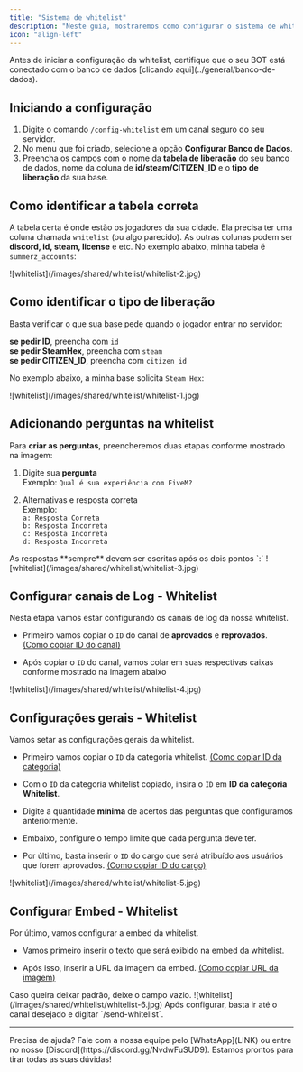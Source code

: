 ```yaml
---
title: "Sistema de whitelist"
description: "Neste guia, mostraremos como configurar o sistema de whitelist."
icon: "align-left"
---
```


<Warning>
Antes de iniciar a configuração da whitelist, certifique que o seu BOT está conectado com o banco de dados [clicando aqui](../general/banco-de-dados).
</Warning>

## Iniciando a configuração

1. Digite o comando `/config-whitelist` em um canal seguro do seu servidor.
2. No menu que foi criado, selecione a opção **Configurar Banco de Dados**.
3. Preencha os campos com o nome da **tabela de liberação** do seu banco de dados, nome da coluna de **id/steam/CITIZEN_ID** e o **tipo de liberação** da sua base.

## Como identificar a tabela correta

A tabela certa é onde estão os jogadores da sua cidade. Ela precisa ter uma coluna chamada `whitelist` (ou algo parecido). As outras colunas podem ser **discord, id, steam, license** e etc.
No exemplo abaixo, minha tabela é `summerz_accounts`: 

<Frame>
  ![whitelist](/images/shared/whitelist/whitelist-2.jpg)
</Frame>

## Como identificar o tipo de liberação

Basta verificar o que sua base pede quando o jogador entrar no servidor:

**se pedir ID**, preencha com `id` <br/>**se pedir SteamHex**, preencha com `steam` <br/>**se pedir CITIZEN_ID**, preencha com `citizen_id`

No exemplo abaixo, a minha base solicita `Steam Hex`:

<Frame>
  ![whitelist](/images/shared/whitelist/whitelist-1.jpg)
</Frame>

## Adicionando perguntas na whitelist

Para **criar as perguntas**, preencheremos duas etapas conforme mostrado na imagem:

1. Digite sua **pergunta**
<br/>Exemplo: `Qual é sua experiência com FiveM?`

2. Alternativas e resposta correta
<br/>Exemplo: 
<br/>`a: Resposta Correta`
<br/>`b: Resposta Incorreta`
<br/>`c: Resposta Incorreta`
<br/>`d: Resposta Incorreta`

<Warning>
As respostas **sempre** devem ser escritas após os dois pontos `:`
</Warning>

<Frame>
  ![whitelist](/images/shared/whitelist/whitelist-3.jpg)
</Frame>

## Configurar canais de Log - Whitelist

Nesta etapa vamos estar configurando os canais de log da nossa whitelist.
- Primeiro vamos copiar o `ID` do canal de **aprovados** e **reprovados**.
<br/>[(Como copiar ID do canal)](../general/conseguir-canais)

- Após copiar o `ID` do canal, vamos colar em suas respectivas caixas conforme mostrado na imagem abaixo

<Frame>
  ![whitelist](/images/shared/whitelist/whitelist-4.jpg)
</Frame>

## Configurações gerais - Whitelist

Vamos setar as configurações gerais da whitelist.

- Primeiro vamos copiar o `ID` da categoria whitelist. [(Como copiar ID da categoria)](../general/conseguir-categorias)

- Com o `ID` da categoria whitelist copiado, insira o `ID` em **ID da categoria Whitelist**.

- Digite a quantidade **mínima** de acertos das perguntas que configuramos anteriormente.

- Embaixo, configure o tempo limite que cada pergunta deve ter.

- Por último, basta inserir o `ID` do cargo que será atribuído aos usuários que forem aprovados. [(Como copiar ID do cargo)](../general/conseguir-cargos)

<Frame>
  ![whitelist](/images/shared/whitelist/whitelist-5.jpg)
</Frame>

## Configurar Embed - Whitelist

Por último, vamos configurar a embed da whitelist.

- Vamos primeiro inserir o texto que será exibido na embed da whitelist.

- Após isso, inserir a URL da imagem da embed. [(Como copiar URL da imagem)](../general/imagens)

<Info>
Caso queira deixar padrão, deixe o campo vazio.
</Info>

<Frame>
  ![whitelist](/images/shared/whitelist/whitelist-6.jpg)
</Frame>

<Note>
Após configurar, basta ir até o canal desejado e digitar `/send-whitelist`.
</Note>

---

<Tip>
  Precisa de ajuda? Fale com a nossa equipe pelo [WhatsApp](LINK) ou entre no nosso [Discord](https://discord.gg/NvdwFuSUD9).  
  Estamos prontos para tirar todas as suas dúvidas!
</Tip>
